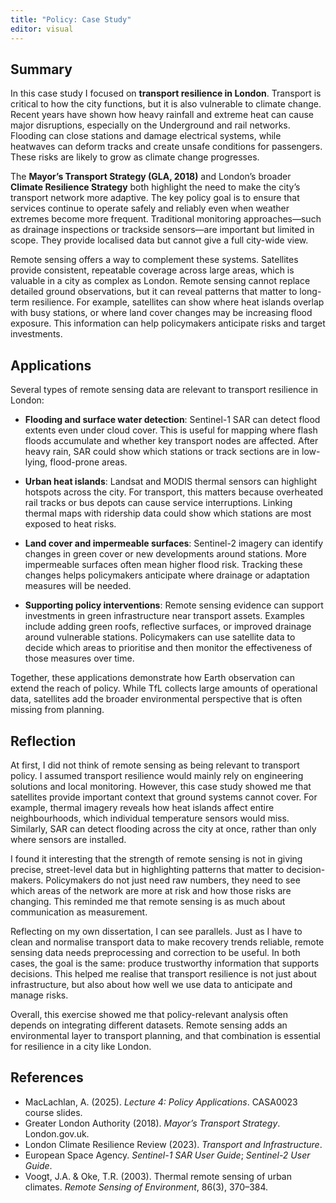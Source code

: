 ```yaml
---
title: "Policy: Case Study"
editor: visual
---
```


## Summary

In this case study I focused on **transport resilience in London**. Transport is critical to how the city functions, but it is also vulnerable to climate change. Recent years have shown how heavy rainfall and extreme heat can cause major disruptions, especially on the Underground and rail networks. Flooding can close stations and damage electrical systems, while heatwaves can deform tracks and create unsafe conditions for passengers. These risks are likely to grow as climate change progresses.

The **Mayor’s Transport Strategy (GLA, 2018)** and London’s broader **Climate Resilience Strategy** both highlight the need to make the city’s transport network more adaptive. The key policy goal is to ensure that services continue to operate safely and reliably even when weather extremes become more frequent. Traditional monitoring approaches—such as drainage inspections or trackside sensors—are important but limited in scope. They provide localised data but cannot give a full city-wide view.

Remote sensing offers a way to complement these systems. Satellites provide consistent, repeatable coverage across large areas, which is valuable in a city as complex as London. Remote sensing cannot replace detailed ground observations, but it can reveal patterns that matter to long-term resilience. For example, satellites can show where heat islands overlap with busy stations, or where land cover changes may be increasing flood exposure. This information can help policymakers anticipate risks and target investments.

## Applications

Several types of remote sensing data are relevant to transport resilience in London:

- **Flooding and surface water detection**: Sentinel-1 SAR can detect flood extents even under cloud cover. This is useful for mapping where flash floods accumulate and whether key transport nodes are affected. After heavy rain, SAR could show which stations or track sections are in low-lying, flood-prone areas.

- **Urban heat islands**: Landsat and MODIS thermal sensors can highlight hotspots across the city. For transport, this matters because overheated rail tracks or bus depots can cause service interruptions. Linking thermal maps with ridership data could show which stations are most exposed to heat risks.

- **Land cover and impermeable surfaces**: Sentinel-2 imagery can identify changes in green cover or new developments around stations. More impermeable surfaces often mean higher flood risk. Tracking these changes helps policymakers anticipate where drainage or adaptation measures will be needed.

- **Supporting policy interventions**: Remote sensing evidence can support investments in green infrastructure near transport assets. Examples include adding green roofs, reflective surfaces, or improved drainage around vulnerable stations. Policymakers can use satellite data to decide which areas to prioritise and then monitor the effectiveness of those measures over time.

Together, these applications demonstrate how Earth observation can extend the reach of policy. While TfL collects large amounts of operational data, satellites add the broader environmental perspective that is often missing from planning.

## Reflection

At first, I did not think of remote sensing as being relevant to transport policy. I assumed transport resilience would mainly rely on engineering solutions and local monitoring. However, this case study showed me that satellites provide important context that ground systems cannot cover. For example, thermal imagery reveals how heat islands affect entire neighbourhoods, which individual temperature sensors would miss. Similarly, SAR can detect flooding across the city at once, rather than only where sensors are installed.

I found it interesting that the strength of remote sensing is not in giving precise, street-level data but in highlighting patterns that matter to decision-makers. Policymakers do not just need raw numbers, they need to see which areas of the network are more at risk and how those risks are changing. This reminded me that remote sensing is as much about communication as measurement.

Reflecting on my own dissertation, I can see parallels. Just as I have to clean and normalise transport data to make recovery trends reliable, remote sensing data needs preprocessing and correction to be useful. In both cases, the goal is the same: produce trustworthy information that supports decisions. This helped me realise that transport resilience is not just about infrastructure, but also about how well we use data to anticipate and manage risks.

Overall, this exercise showed me that policy-relevant analysis often depends on integrating different datasets. Remote sensing adds an environmental layer to transport planning, and that combination is essential for resilience in a city like London.

## References

- MacLachlan, A. (2025). *Lecture 4: Policy Applications*. CASA0023 course slides.  
- Greater London Authority (2018). *Mayor’s Transport Strategy*. London.gov.uk.  
- London Climate Resilience Review (2023). *Transport and Infrastructure*.  
- European Space Agency. *Sentinel-1 SAR User Guide*; *Sentinel-2 User Guide*.  
- Voogt, J.A. & Oke, T.R. (2003). Thermal remote sensing of urban climates. *Remote Sensing of Environment*, 86(3), 370–384.  
